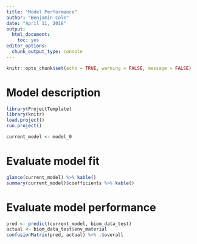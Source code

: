 ```yaml
---
title: "Model Performance"
author: "Benjamin Cole"
date: "April 11, 2018"
output: 
  html_document: 
    toc: yes
editor_options: 
  chunk_output_type: console
---
```


```r
knitr::opts_chunk$set(echo = TRUE, warning = FALSE, message = FALSE)
```

# Model description
```r
library(ProjectTemplate)
library(knitr)
load.project()
run.project()

current_model <- model_0
```


# Evaluate model fit

```r
glance(current_model) %>% kable()
summary(current_model)$coefficients %>% kable()
```

# Evaluate model performance

```r
pred <- predict(current_model, biom_data_test)
actual <- biom_data_test$env_material
confusionMatrix(pred, actual) %>% .$overall
```
